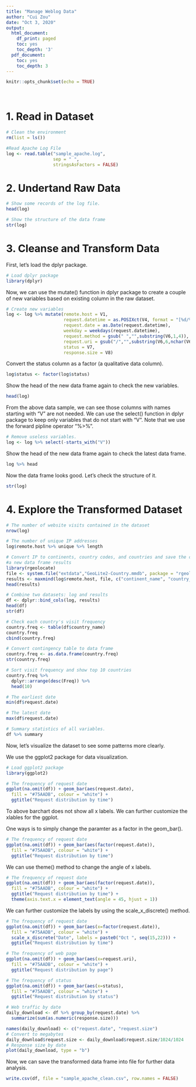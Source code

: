 ---
title: "Manage Weblog Data"
author: "Cui Zou"
date: "Oct 3, 2020"
output:
  html_document:
    df_print: paged
    toc: yes
    toc_depth: '3'
  pdf_document:
    toc: yes
    toc_depth: 3
---

```{r setup, include=FALSE}
knitr::opts_chunk$set(echo = TRUE)
```

&nbsp;
&nbsp;


\newpage

# 1. Read in Dataset
```{r}
# Clean the environment
rm(list = ls())

#Read Apache Log File
log <- read.table("sample_apache.log",
                  sep = " ",
                  stringsAsFactors = FALSE)

```

# 2. Undertand Raw Data

```{r}
# Show some records of the log file.
head(log)
```

```{r}
# Show the structure of the data frame
str(log)

```

# 3. Cleanse and Transform Data

First, let's load the dplyr package.
```{r}
# Load dplyr package
library(dplyr)

```

Now, we can use the mutate() function in dplyr package to create a couple of new variables based on existing column in the raw dataset.
```{r}
# Create new variables
log <- log %>% mutate(remote.host = V1,
                      request.datetime = as.POSIXct(V4, format = "[%d/%b/%Y:%H:%M:%S"),
                      request.date = as.Date(request.datetime),
                      weekday = weekdays(request.datetime),
                      request.method = gsub(" ","",substring(V6,1,4)),
                      request.uri = gsub("/","",substring(V6,6,nchar(V6)-9)),
                      status = V7,
                      response.size = V8)

```

Convert the status column as a factor (a qualitative data column).
```{r}
log$status <- factor(log$status)
```

Show the head of the new data frame again to check the new variables.
```{r}
head(log)
```

From the above data sample, we can see those columns with names starting with "V" are not needed. We can use the select() function in dplyr package to keep only variables that do not start with "V". Note that we use the forward pipline operator "%>%".
```{r}
# Remove useless variables.
log <- log %>% select(-starts_with("V"))
```

Show the head of the new data frame again to check the latest data frame.
```{r}
log %>% head
```

Now the data frame looks good. Let's check the structure of it.

```{r}
str(log)
```

# 4. Explore the Transformed Dataset
```{r}
# The number of website visits contained in the dataset
nrow(log)
```

```{r}
# The number of unique IP addresses
log$remote.host %>% unique %>% length
```

```{r}
# Convert IP to continents, country codes, and countries and save the converted values to 
#a new data frame results
library(rgeolocate)
file <- system.file("extdata","GeoLite2-Country.mmdb", package = "rgeolocate")
results <- maxmind(log$remote.host, file, c("continent_name", "country_code", "country_name"))
head(results)

```

```{r}
# Combine two datasets: log and results
df <- dplyr::bind_cols(log, results)
head(df)
str(df)
```

```{r}
# Check each country's visit frequency
country.freq <- table(df$country_name)
country.freq
cbind(country.freq)

```

```{r}
# Convert contingency table to data frame
country.freq <- as.data.frame(country.freq)
str(country.freq)

# Sort visit frequency and show top 10 countries
country.freq %>% 
  dplyr::arrange(desc(Freq)) %>%
  head(10)
```

```{r}
# The earliest date
min(df$request.date)
```

```{r}
# The latest date
max(df$request.date)
```

```{r}
# Summary statistics of all variables.
df %>% summary
```

Now, let's visualize the dataset to see some patterns more clearly.

We use the ggplot2 package for data visualization.

```{r}
# Load ggplot2 package
library(ggplot2)
```

```{r}
# The frequency of request date
ggplot(na.omit(df)) + geom_bar(aes(request.date),
  fill = "#75AADB", colour = "white") + 
  ggtitle("Request distribution by time")

```

To above barchart does not show all x labels. We can further customize the xlables for the ggplot.


One ways is to simply change the paramter as a factor in the geom_bar().

```{r}
# The frequency of request date
ggplot(na.omit(df)) + geom_bar(aes(factor(request.date)),
  fill = "#75AADB", colour = "white") + 
  ggtitle("Request distribution by time")

```

We can use theme() method to change the angle of x labels.

```{r}
# The frequency of request date
ggplot(na.omit(df)) + geom_bar(aes(factor(request.date)),
  fill = "#75AADB", colour = "white") + 
  ggtitle("Request distribution by time") + 
  theme(axis.text.x = element_text(angle = 45, hjust = 1))

```

We can further customize the labels by using the scale_x_discrete() method.

```{r}
# The frequency of request date
ggplot(na.omit(df)) + geom_bar(aes(x=factor(request.date)),
  fill = "#75AADB", colour = "white") + 
  scale_x_discrete("Date", labels = paste0("Oct ", seq(15,22))) +
  ggtitle("Request distribution by time")

```

```{r}
# The frequency of web page
ggplot(na.omit(df)) + geom_bar(aes(x=request.uri),
  fill = "#75AADB", colour = "white") + 
  ggtitle("Request distribution by page")
```

```{r}
# The frequency of status
ggplot(na.omit(df)) + geom_bar(aes(x=status),
  fill = "#75AADB", colour = "white") + 
  ggtitle("Request distribution by status")

```

```{r}
# Web traffic by date
daily_download <- df %>% group_by(request.date) %>% 
  summarize(sum(as.numeric(response.size)))
```

```{r}
names(daily_download) <- c("request.date", "request.size")
# Convert to megabytes
daily_download$request.size <- daily_download$request.size/1024/1024
# Response size by date
plot(daily_download, type = "b")
```


Now, we can save the transformed data frame into file for further data analysis.
```{r}
write.csv(df, file = "sample_apache_clean.csv", row.names = FALSE)
```


